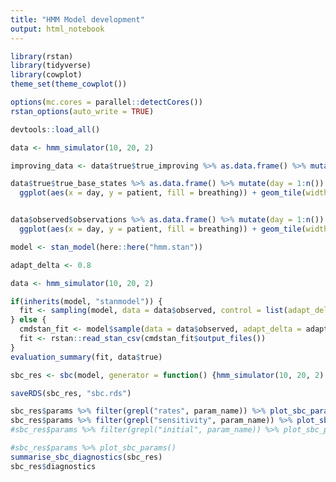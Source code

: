 ---
title: "HMM Model development"
output: html_notebook
---


```{r setup}
library(rstan)
library(tidyverse)
library(cowplot)
theme_set(theme_cowplot())

options(mc.cores = parallel::detectCores())
rstan_options(auto_write = TRUE)

devtools::load_all()
```


```{r}
data <- hmm_simulator(10, 20, 2)

improving_data <- data$true$true_improving %>% as.data.frame() %>% mutate(day = 1:n()) %>% pivot_longer(starts_with("V"), names_to = "patient", values_to = "improving") %>% filter(improving)

data$true$true_base_states %>% as.data.frame() %>% mutate(day = 1:n()) %>% pivot_longer(starts_with("V"), names_to = "patient", values_to = "breathing") %>% mutate(breathing = factor(breathing, 1:data$observed$N_states_observed, ordered = TRUE)) %>%
  ggplot(aes(x = day, y = patient, fill = breathing)) + geom_tile(width = 1, height = 0.5) + geom_tile(data = improving_data, width = 1, height = 0.1, fill = "gray") + ggtitle("True - gray lines for improving")


data$observed$observations %>% as.data.frame() %>% mutate(day = 1:n()) %>% pivot_longer(starts_with("V"), names_to = "patient", values_to = "breathing") %>% mutate(breathing = factor(breathing, 1:data$observed$N_states_observed, ordered = TRUE)) %>%
  ggplot(aes(x = day, y = patient, fill = breathing)) + geom_tile(width = 1, height = 0.5) + ggtitle("Observed")
```

```{r}
model <- stan_model(here::here("hmm.stan"))
```

```{r}
adapt_delta <- 0.8

data <- hmm_simulator(10, 20, 2)

if(inherits(model, "stanmodel")) {
  fit <- sampling(model, data = data$observed, control = list(adapt_delta = adapt_delta))
} else {
  cmdstan_fit <- model$sample(data = data$observed, adapt_delta = adapt_delta)
  fit <- rstan::read_stan_csv(cmdstan_fit$output_files())
}
evaluation_summary(fit, data$true)

```

```{r}
sbc_res <- sbc(model, generator = function() {hmm_simulator(10, 20, 2) }, N_steps = 100, control = list(adapt_delta = adapt_delta))

saveRDS(sbc_res, "sbc.rds")

sbc_res$params %>% filter(grepl("rates", param_name)) %>% plot_sbc_params()
sbc_res$params %>% filter(grepl("sensitivity", param_name)) %>% plot_sbc_params()
#sbc_res$params %>% filter(grepl("initial", param_name)) %>% plot_sbc_params()

#sbc_res$params %>% plot_sbc_params()
summarise_sbc_diagnostics(sbc_res)
sbc_res$diagnostics

```

